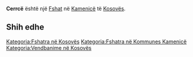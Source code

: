 {{Fshat në Kosovës
 | Emri                = Cerrcë
| sqi_N_name = Cerrcë
| sqi_N_FULL_NAME_RO = Cerrcë
| sqi_N_FULL_NAME_ND_RO = Cerrce
| sqi_N_SORT_NAME_RG = CERRCE
| sqi_N_FULL_NAME_RG = Cerrcë
| sqi_N_FULL_NAME_ND_RG = Cerrce
| sqi_V_name = Cërrca
| sqi_V_FULL_NAME_RO = Cërrca Rranzë Rranza
| sqi_V_FULL_NAME_ND_RO = Cerrca Rranze Rranza
| sqi_V_SORT_NAME_RG = CERRCA RRANZE RRANZA
| sqi_V_FULL_NAME_RG = Cërrca Rranzë Rranza
| sqi_V_FULL_NAME_ND_RG = Cerrca Rranze Rranza
| srp_N_name = Crnce
| srp_N_FULL_NAME_RO = Crnce
| srp_N_FULL_NAME_ND_RO = Crnce
| srp_N_SORT_NAME_RG = CRNCE
| srp_N_FULL_NAME_RG = Crnce
| srp_N_FULL_NAME_ND_RG = Crnce
| srp_NS_name = Црнце
| srp_NS_FULL_NAME_RO = Црнце
| srp_NS_FULL_NAME_ND_RO = Црнце
| srp_NS_SORT_NAME_RG = ЦРНЦЕ
| srp_NS_FULL_NAME_RG = Црнце
| srp_NS_FULL_NAME_ND_RG = Црнце

 | Emri (Rasa dhanore) = 
 | Figura              = 
 | Shteti              = Kosovo
 | Komuna              = Kamenicë
 | Kodi postar         = 
 | Sipërfaqja          = 

 | Popullsia           = 

 | Regj. i popullsisë  = 
 | Dend. e popullsisë  = 
 | Faqja zyrtare       = 
 <!--- Koordinatat ----> 
 | Gjerësia            = 42.779722
 | Gjatësia            = 20.453056
 | Lartësia            = 
}}
'''Cerrcë''' është një [[Fshat]] në [[Kamenicë]] të [[Kosovës]].

<!-- == Gjeografia == -->
<!-- == Historia == -->
<!-- == Demografia == -->
== Shih edhe ==
{{Komuna Kamenicë}}
{{Kosovo-Administrata-Cung}}

[[Kategoria:Fshatra në Kosovës]]
[[Kategoria:Fshatra në Kommunes Kamenicë]]
[[Kategoria:Vendbanime në Kosovës]]